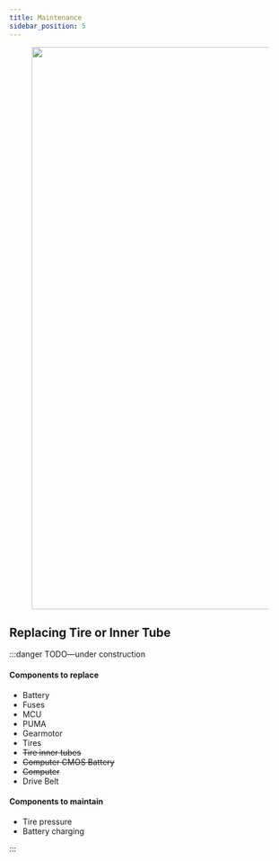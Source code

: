 ```yaml
---
title: Maintenance
sidebar_position: 5
---
```



<figure>
  <center>
    <img
      src="/img/robot_images/husky_images/robot_husky_33.png"
      width="1000"
    />
  </center>
</figure>

## Replacing Tire or Inner Tube

<ComponentReplacingTireOrInnerTube />

:::danger TODO—under construction

#### Components to replace

- Battery
- Fuses
- MCU
- PUMA
- Gearmotor
- Tires
- ~~Tire inner tubes~~
- ~~Computer CMOS Battery~~
- ~~Computer~~
- Drive Belt

#### Components to maintain

- Tire pressure
- Battery charging

:::
